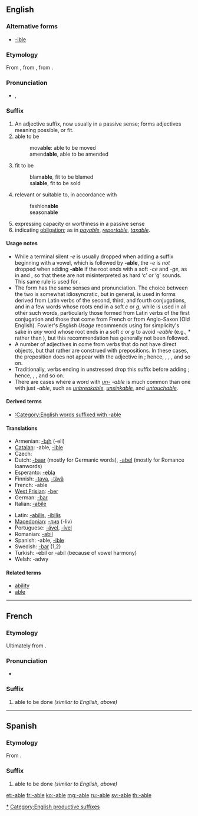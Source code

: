 {{DEFAULTSORT:able}}
{{also|able}}
==English==
{{rfc|remove the copyvio stuff}}
===Alternative forms===
* [[-ible]] {{i|not productive}}

===Etymology===
From {{etyl|enm|en}}, from {{etyl|fro|en}}, from {{etyl|la}} {{term|-abilis|-ābilis|lang=la}}. {{i|Not closely related etymologically, though currently related semantically, to ''[[able]]''.}}

===Pronunciation===
* {{IPA|/əbəl/}}, {{SAMPA|/@b@l/}}

===Suffix===
{{infl|en|suffix|sort=able}}

# An adjective suffix, now usually in a passive sense; forms adjectives meaning possible, or fit.
# able to be
#: mov'''able''': able to be moved
#: amend'''able''', able to be amended
# fit to be
#: blam'''able''', fit to be blamed
#: sal'''able''', fit to be sold
# relevant or suitable to, in accordance with
#: fashion'''able'''
#: season'''able'''
# expressing capacity or worthiness in a passive sense
# indicating [[obligation]]; as in ''[[payable]]'', ''[[reportable]]'', ''[[taxable]]''.

====Usage notes====
* While a terminal silent ''-e'' is usually dropped when adding a suffix beginning with a vowel, which is followed by '''-able''', the ''-e'' is ''not'' dropped when adding '''-able''' if the root ends with a soft ''-ce'' and ''-ge'', as in {{term|replaceable}} and {{term|changeable}}, so that these are not misinterpreted as hard ‘c’ or ‘g’ sounds. This same rule is used for {{term|-ous}}.
* The form {{term|-ible}} has the same senses and pronunciation. The choice between the two is somewhat idiosyncratic, but in general, {{term||-ible}} is used in forms derived from Latin verbs of the second, third, and fourth conjugations, and in a few words whose roots end in a soft ''c'' or ''g'', while {{term||-able}} is used in all other such words, particularly those formed from Latin verbs of the first conjugation and those that come from French or from Anglo-Saxon (Old English). Fowler's ''English Usage'' recommends using {{term||-ible}} for simplicity's sake in ''any'' word whose root ends in a soft ''c'' or ''g'' to avoid ''-eable'' (e.g., *{{term||changible}} rather than {{term|changeable}}), but this recommendation has generally not been followed.
* A number of adjectives in {{term||-able}} come from verbs that do not have direct objects, but that rather are construed with prepositions. In these cases, the preposition does not appear with the adjective in {{term||-able}}; hence, {{term|reliable||worthy of being [[rely|relied]] on}}, {{term|laughable||suited for [[laugh|laughing]] at}}, {{term|remarkable||fit to be [[remark|remarked]] upon}}, and so on.
* Traditionally, verbs ending in unstressed {{term|-ate}} drop this suffix before adding {{term||-able}}; hence, {{term|communicable||able to be [[communicate]]d}}, {{term|eradicable||possible to [[eradicate]]}}, and so on.
* There are cases where a word with ''[[un-]] -able'' is much common than one with just ''-able'', such as ''[[unbreakable]]'', ''[[unsinkable]]'', and ''[[untouchable]]''.

====Derived terms====
* [[:Category:English words suffixed with -able]]

====Translations====
{{checktrans-top}}
* Armenian: [[-ելի]] (-eli)
* [[Catalan]]: -able, [[-ible]]
* Czech: {{t-|cs|-elný}}
* Dutch: [[-baar]] (mostly for Germanic words), [[-abel]] (mostly for Romance loanwords)
* Esperanto: [[-ebla]]
* Finnish: [[-tava]], [[-tävä]]
* French: -able
* [[West Frisian]]: [[-ber]]
* German: [[-bar]]
* Italian: [[-abile]]
{{trans-mid}}
* Latin: [[-abilis]], [[-ibilis]]
* [[Macedonian]]: [[-лив]] (-liv)
* Portuguese: [[-ável]], [[-ível]]
* Romanian: [[-abil]]
* Spanish: -able, [[-ible]]
* Swedish: [[-bar]] (1,2)
* Turkish: -ebil or -abil (because of vowel harmony)
* Welsh: -adwy
{{trans-bottom}}

====Related terms====
* [[ability]]
* [[able]]

[[Category:English words suffixed with -able|*]]
[[Category:English productive suffixes]]
----

==French==

===Etymology===
Ultimately from {{etyl|la|fr}} {{term|-abilis|-ābilis|lang=la}}.

{{etystub|lang=fr|intermediate steps?}}

===Pronunciation===
* {{IPA|/abl/|lang=fr}}

===Suffix===
{{infl|fr|suffix|cat=suffixes|plural|-ables|sort=able}}

# able to be done ''(similar to English, above)''

----

==Spanish==

===Etymology===
From {{etyl|la|es}} {{term|-abilis|-ābilis|lang=la}}.

===Suffix===
{{infl|es|suffix|sort=able|plural|-ables}}

# able to be done ''(similar to English, above)''

[[et:-able]]
[[fr:-able]]
[[ko:-able]]
[[mg:-able]]
[[ru:-able]]
[[sv:-able]]
[[th:-able]]